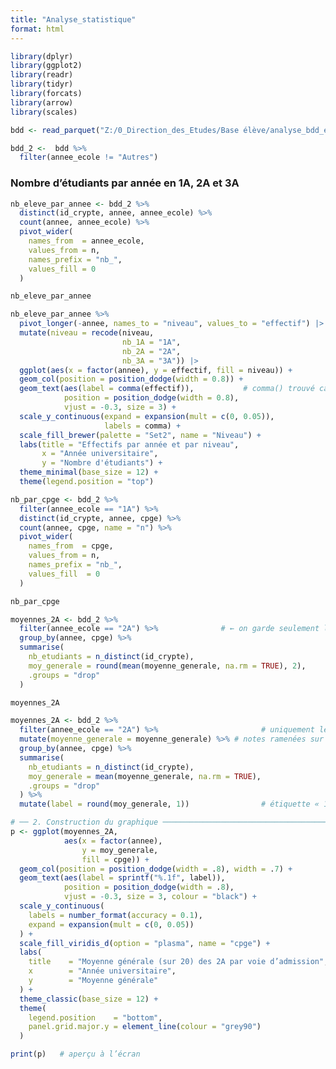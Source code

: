 ```yaml
---
title: "Analyse_statistique"
format: html
---
```


```r
library(dplyr)
library(ggplot2)
library(readr)
library(tidyr)
library(forcats)
library(arrow)
library(scales)

bdd <- read_parquet("Z:/0_Direction_des_Etudes/Base élève/analyse_bdd_eleves_ensai/data/bdd_2015_2024.parquet")

bdd_2 <-  bdd %>% 
  filter(annee_ecole != "Autres")

```

### Nombre d'étudiants par année en 1A, 2A et 3A

```r

nb_eleve_par_annee <- bdd_2 %>% 
  distinct(id_crypte, annee, annee_ecole) %>%
  count(annee, annee_ecole) %>%                   
  pivot_wider(
    names_from  = annee_ecole,                    
    values_from = n,
    names_prefix = "nb_",
    values_fill = 0
  )

nb_eleve_par_annee

```

```r

nb_eleve_par_annee %>% 
  pivot_longer(-annee, names_to = "niveau", values_to = "effectif") |>
  mutate(niveau = recode(niveau,
                         nb_1A = "1A",
                         nb_2A = "2A",
                         nb_3A = "3A")) |>
  ggplot(aes(x = factor(annee), y = effectif, fill = niveau)) +
  geom_col(position = position_dodge(width = 0.8)) +
  geom_text(aes(label = comma(effectif)),           # comma() trouvé car scales chargé
            position = position_dodge(width = 0.8),
            vjust = -0.3, size = 3) +
  scale_y_continuous(expand = expansion(mult = c(0, 0.05)),
                     labels = comma) +
  scale_fill_brewer(palette = "Set2", name = "Niveau") +
  labs(title = "Effectifs par année et par niveau",
       x = "Année universitaire",
       y = "Nombre d'étudiants") +
  theme_minimal(base_size = 12) +
  theme(legend.position = "top")

```
```r
nb_par_cpge <- bdd_2 %>% 
  filter(annee_ecole == "1A") %>% 
  distinct(id_crypte, annee, cpge) %>%  
  count(annee, cpge, name = "n") %>%      
  pivot_wider(                                 
    names_from  = cpge,
    values_from = n,
    names_prefix = "nb_",
    values_fill  = 0
  )

nb_par_cpge

```

```r

moyennes_2A <- bdd_2 %>% 
  filter(annee_ecole == "2A") %>%              # ← on garde seulement les 2A   # échelle 0-20
  group_by(annee, cpge) %>% 
  summarise(
    nb_etudiants = n_distinct(id_crypte),
    moy_generale = round(mean(moyenne_generale, na.rm = TRUE), 2),
    .groups = "drop"
  )

moyennes_2A

```

```r
moyennes_2A <- bdd_2 %>% 
  filter(annee_ecole == "2A") %>%                       # uniquement les 2A
  mutate(moyenne_generale = moyenne_generale) %>% # notes ramenées sur 20
  group_by(annee, cpge) %>% 
  summarise(
    nb_etudiants = n_distinct(id_crypte),
    moy_generale = mean(moyenne_generale, na.rm = TRUE),
    .groups = "drop"
  ) %>% 
  mutate(label = round(moy_generale, 1))                # étiquette « 12,3 »

# ── 2. Construction du graphique ────────────────────────────────────────────
p <- ggplot(moyennes_2A,
            aes(x = factor(annee),
                y = moy_generale,
                fill = cpge)) +
  geom_col(position = position_dodge(width = .8), width = .7) +
  geom_text(aes(label = sprintf("%.1f", label)),
            position = position_dodge(width = .8),
            vjust = -0.3, size = 3, colour = "black") +
  scale_y_continuous(
    labels = number_format(accuracy = 0.1),
    expand = expansion(mult = c(0, 0.05))
  ) +
  scale_fill_viridis_d(option = "plasma", name = "cpge") +
  labs(
    title    = "Moyenne générale (sur 20) des 2A par voie d’admission",
    x        = "Année universitaire",
    y        = "Moyenne générale"
  ) +
  theme_classic(base_size = 12) +
  theme(
    legend.position    = "bottom",
    panel.grid.major.y = element_line(colour = "grey90")
  )

print(p)   # aperçu à l’écran

```
